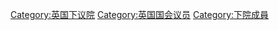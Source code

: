 [[Category:英国下议院|Category:英国下议院]]
[[Category:英国国会议员|Category:英国国会议员]]
[[Category:下院成員|Category:下院成員]]